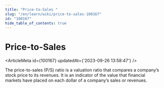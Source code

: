 ```yaml
---
title: "Price-to-Sales "
slug: "/en/learn/wiki/price-to-sales-100167"
id: "100167"
hide_table_of_contents: true
---
```



# Price-to-Sales 

<ArticleMeta id={100167} updatedAt={'2023-09-26 13:58:47'} />
<div className='border-solid border-b border-t-0 my-4 border-[var(--ifm-color-gray-300)]' />

The price-to-sales (P/S) ratio is a valuation ratio that compares a company’s stock price to its revenues. It is an indicator of the value that financial markets have placed on each dollar of a company’s sales or revenues.
